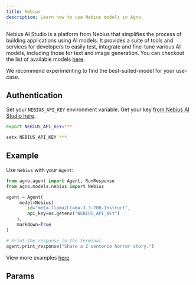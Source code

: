 ```yaml
---
title: Nebius
description: Learn how to use Nebius models in Agno.
---
```


Nebius AI Studio is a platform from Nebius that simplifies the process of building applications using AI models. It provides a suite of tools and services for developers to easily test, integrate and fine-tune various AI models, including those for text and image generation.
You can checkout the list of available models [here](https://studio.nebius.com/).

We recommend experimenting to find the best-suited-model for your use-case.

## Authentication

Set your `NEBIUS_API_KEY` environment variable. Get your key [from Nebius AI Studio here](https://studio.nebius.com/?modals=create-api-key).

<CodeGroup>

```bash Mac
export NEBIUS_API_KEY=***
```

```bash Windows
setx NEBIUS_API_KEY ***
```

</CodeGroup>

## Example

Use `Nebius` with your `Agent`:

<CodeGroup>

```python agent.py
from agno.agent import Agent, RunResponse
from agno.models.nebius import Nebius

agent = Agent(
     model=Nebius(
        id="meta-llama/Llama-3.3-70B-Instruct",
        api_key=os.getenv("NEBIUS_API_KEY")
    ),
    markdown=True
)

# Print the response in the terminal
agent.print_response("Share a 2 sentence horror story.")
```

</CodeGroup>

<Note> View more examples [here](../examples/models/nebius). </Note>

## Params

<Snippet file="model-nebius-params.mdx" />
